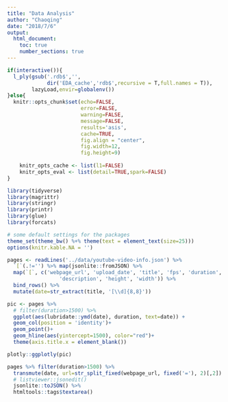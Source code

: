 ```yaml
---
title: "Data Analysis"
author: "Chaoqing"
date: "2018/7/6"
output: 
  html_document:
    toc: true
    number_sections: true
---
```


```r
if(interactive()){
  l_ply(gsub('.rdb$','',
             dir('EDA_cache','rdb$',recursive = T,full.names = T)),
        lazyLoad,envir=globalenv())
}else{
  knitr::opts_chunk$set(echo=FALSE,
                        error=FALSE,
                        warning=FALSE,
                        message=FALSE,
                        results='asis',
                        cache=TRUE,
                        fig.align = "center",
                        fig.width=12,
                        fig.height=9)
  
    knitr_opts_cache <- list(l1=FALSE)
    knitr_opts_eval <- list(detail=TRUE,spark=FALSE)
}
```

```r
library(tidyverse)
library(magrittr)
library(stringr)
library(printr)
library(glue)
library(forcats)

# some default settings for the packages
theme_set(theme_bw() %+% theme(text = element_text(size=25)))
options(knitr.kable.NA = '')
```

```r
pages <- readLines('../data/youtube-video-info.json') %>% 
  `[`(.!='') %>% map(jsonlite::fromJSON) %>%
  map(`[`, c('webpage_url', 'upload_date', 'title', 'fps', 'duration',
                 'description', 'height', 'width')) %>%
  bind_rows() %>%
  mutate(date=str_extract(title, '[\\d]{8,8}'))

pic <- pages %>%
  # filter(duration>1500) %>% 
  ggplot(aes(lubridate::ymd(date), duration, text=date)) +
  geom_col(position = 'identity')+
  geom_point()+
  geom_hline(aes(yintercept=1500), color="red")+
  theme(axis.title.x = element_blank())

plotly::ggplotly(pic)
```

```r
pages %>% filter(duration>1500) %>% 
  transmute(date, url=str_split_fixed(webpage_url, fixed('='), 2)[,2]) %>%
  # listviewer::jsonedit()
  jsonlite::toJSON() %>%
  htmltools::tags$textarea()
```

